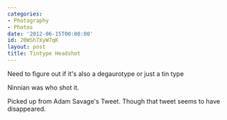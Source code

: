 ```yaml
---
categories:
- Photography
- Photos
date: '2012-06-15T00:00:00'
id: 20WSh7XyW7qK
layout: post
title: Tintype Headshot
---
```


Need to figure out if it's also a degaurotype or just a tin type

Ninnian was who shot it. 

Picked up from Adam Savage's Tweet. Though that tweet seems to have disappeared.